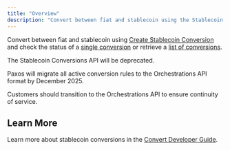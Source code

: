 ```yaml
---
title: "Overview"
description: "Convert between fiat and stablecoin using the Stablecoin Conversion API."
---
```


Convert between fiat and stablecoin using [Create Stablecoin Conversion](/api-reference/endpoints/stablecoin-conversion/create-stablecoin-conversion) and check the status of a [single conversion](/api-reference/endpoints/stablecoin-conversion/get-stablecoin-conversion) or retrieve a [list of conversions](/api-reference/endpoints/stablecoin-conversion/list-stablecoin-conversions).

<Callout type="warning" title="Stablecoin Conversions Deprecation Notice" icon="alert-triangle">
The Stablecoin Conversions API will be deprecated.

Paxos will migrate all active conversion rules to the Orchestrations API format by December 2025.

Customers should transition to the Orchestrations API to ensure continuity of service.
</Callout>

## Learn More

Learn more about stablecoin conversions in the [Convert Developer Guide](/guides/developer/convert).

